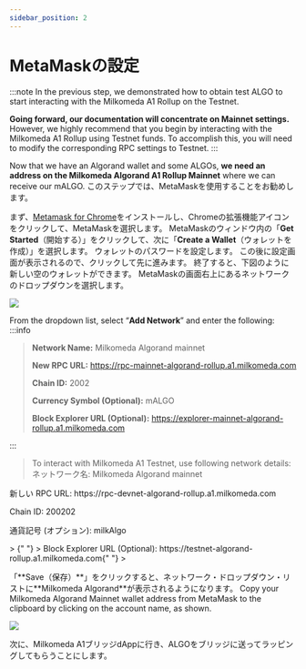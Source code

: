 ```yaml
---
sidebar_position: 2
---
```



# MetaMaskの設定

:::note
In the previous step, we demonstrated how to obtain test ALGO to start interacting with the Milkomeda A1 Rollup on the Testnet.

**Going forward, our documentation will concentrate on Mainnet settings.** However, we highly recommend that you begin by interacting with the Milkomeda A1 Rollup using Testnet funds. To accomplish this, you will need to modify the corresponding RPC settings to Testnet.
:::

Now that we have an Algorand wallet and some ALGOs, **we need an address on the Milkomeda Algorand A1 Rollup Mainnet** where we can receive our mALGO. このステップでは、MetaMaskを使用することをお勧めします。

まず、[Metamask for Chrome](https://chrome.google.com/webstore/detail/metamask/nkbihfbeogaeaoehlefnkodbefgpgknn)をインストールし、Chromeの拡張機能アイコン<img src={puzzleIcon} alt="" className="img-icon" /> をクリックして、MetaMaskを選択します。 MetaMaskのウィンドウ内の「**Get Started**（開始する）」をクリックして、次に「**Create a Wallet**（ウォレットを作成）」を選択します。 ウォレットのパスワードを設定します。 この後に設定画面が表示されるので、クリックして先に進みます。 終了すると、下図のように新しい空のウォレットができます。 MetaMaskの画面右上にあるネットワークのドロップダウンを選択します。

![](/img/algorand-eth.png)

From the dropdown list, select “**Add Network**” and enter the following: :::info
> **Network Name:** Milkomeda Algorand mainnet
> 
> **New RPC URL:** https://rpc-mainnet-algorand-rollup.a1.milkomeda.com 
> 
> **Chain ID:** 2002
> 
> **Currency Symbol (Optional):** mALGO
> 
> **Block Explorer URL (Optional):** https://explorer-mainnet-algorand-rollup.a1.milkomeda.com
> 
>
:::  
> To interact with Milkomeda A1 Testnet, use following network details:
> ネットワーク名: Milkomeda Algorand mainnet
  <p> 新しい RPC URL: https://rpc-devnet-algorand-rollup.a1.milkomeda.com </p>
  <p>Chain ID: 200202</p>
  <p>通貨記号 (オプション): milkAlgo</p>
  <p>
>  {" "}
>  Block Explorer URL (Optional): https://testnet-algorand-rollup.a1.milkomeda.com{" "}
></p>
「**Save（保存）**」をクリックすると、ネットワーク・ドロップダウン・リストに**Milkomeda Algorand**が表示されるようになります。 Copy your Milkomeda Algorand Mainnet wallet address from MetaMask to the clipboard by clicking on the account name, as shown.

![](/img/algorand-milk.png)

次に、Milkomeda A1ブリッジdAppに行き、ALGOをブリッジに送ってラッピングしてもらうことにします。
